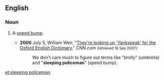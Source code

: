 ==English==

===Noun===
{{en-noun|head=[[sleeping]] [[policeman]]|sleeping policemen}}

# {{context|British|and|Caribbean English|idiomatic|lang=en}} A [[speed bump]].
#* '''2000''' July 5, William Weir, "[http://edition.cnn.com/2000/LOCAL/northeast/07/05/har.yankspeak/ They're looking up 'Yankspeak' for the Oxford English Dictionary]," ''CNN.com'' <small>(retrieved 18 Sep 2007)</small>:
#*: We don't care much to figure out terms like "brolly" (umbrella) and "'''sleeping policeman'''" (speed bump).

[[et:sleeping policeman]]